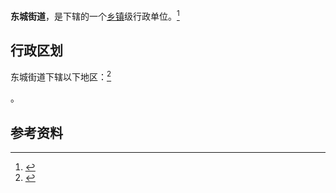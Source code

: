 {{中国乡级行政区|35/08/02/001/000}}

'''东城街道'''，是{{PRC admin/fullname|35/08/02/001/000|3}}下辖的一个[[乡镇|乡镇]]级行政单位。<ref>{{PRC admin/ref sgc|{{PRC admin/parent|35/08/02/001/000}}}}</ref>

== 行政区划 ==

东城街道下辖以下地区：<ref>{{PRC admin/ref sgc|35/08/02/001/000}}</ref>

{{PRC admin/children|35/08/02/001/000}}。

== 参考资料 ==

{{reflist}}

{{行政区划小作品}}
{{PRC admin/navcat|35/08/02/001/000}}